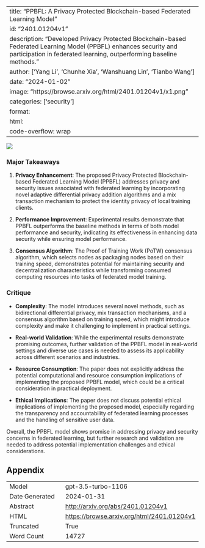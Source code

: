 
---
title: "PPBFL: A Privacy Protected Blockchain-based Federated Learning Model"
id: "2401.01204v1"
description: "Developed Privacy Protected Blockchain-based Federated Learning Model (PPBFL) enhances security and participation in federated learning, outperforming baseline methods."
author: ['Yang Li', 'Chunhe Xia', 'Wanshuang Lin', 'Tianbo Wang']
date: "2024-01-02"
image: "https://browse.arxiv.org/html/2401.01204v1/x1.png"
categories: ['security']
format:
  html:
    code-overflow: wrap
---

![](https://browse.arxiv.org/html/2401.01204v1/x1.png)

### Major Takeaways

1. **Privacy Enhancement**: The proposed Privacy Protected Blockchain-based Federated Learning Model (PPBFL) addresses privacy and security issues associated with federated learning by incorporating novel adaptive differential privacy addition algorithms and a mix transaction mechanism to protect the identity privacy of local training clients.

2. **Performance Improvement**: Experimental results demonstrate that PPBFL outperforms the baseline methods in terms of both model performance and security, indicating its effectiveness in enhancing data security while ensuring model performance.

3. **Consensus Algorithm**: The Proof of Training Work (PoTW) consensus algorithm, which selects nodes as packaging nodes based on their training speed, demonstrates potential for maintaining security and decentralization characteristics while transforming consumed computing resources into tasks of federated model training.

### Critique

- **Complexity**: The model introduces several novel methods, such as bidirectional differential privacy, mix transaction mechanisms, and a consensus algorithm based on training speed, which might introduce complexity and make it challenging to implement in practical settings.
  
- **Real-world Validation**: While the experimental results demonstrate promising outcomes, further validation of the PPBFL model in real-world settings and diverse use cases is needed to assess its applicability across different scenarios and industries.

- **Resource Consumption**: The paper does not explicitly address the potential computational and resource consumption implications of implementing the proposed PPBFL model, which could be a critical consideration in practical deployment.

- **Ethical Implications**: The paper does not discuss potential ethical implications of implementing the proposed model, especially regarding the transparency and accountability of federated learning processes and the handling of sensitive user data.

Overall, the PPBFL model shows promise in addressing privacy and security concerns in federated learning, but further research and validation are needed to address potential implementation challenges and ethical considerations.

## Appendix

|          |          |
|----------|----------|
| Model     | gpt-3.5-turbo-1106       |
| Date Generated     | 2024-01-31       |
| Abstract | [http://arxiv.org/abs/2401.01204v1](http://arxiv.org/abs/2401.01204v1)        |
| HTML     | [https://browse.arxiv.org/html/2401.01204v1](https://browse.arxiv.org/html/2401.01204v1)       |
| Truncated       | True       |
| Word Count       | 14727       |